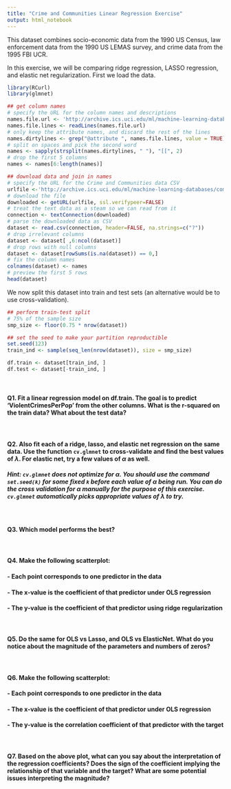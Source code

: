 ```yaml
---
title: "Crime and Communities Linear Regression Exercise"
output: html_notebook
---
```


This dataset combines socio-economic data from the 1990 US Census, law enforcement data from the 1990 US LEMAS survey, and crime data from the 1995 FBI UCR.

In this exercise, we will be comparing ridge regression, LASSO regression, and elastic net regularization. First we load the data.

```r
library(RCurl)
library(glmnet)

## get column names
# specify the URL for the column names and descriptions
names.file.url <- 'http://archive.ics.uci.edu/ml/machine-learning-databases/communities/communities.names'
names.file.lines <- readLines(names.file.url)
# only keep the attribute names, and discard the rest of the lines
names.dirtylines <- grep("@attribute ", names.file.lines, value = TRUE)
# split on spaces and pick the second word
names <- sapply(strsplit(names.dirtylines, " "), "[[", 2)
# drop the first 5 columns
names <- names[6:length(names)]

## download data and join in names
# specify the URL for the Crime and Communities data CSV
urlfile <-'http://archive.ics.uci.edu/ml/machine-learning-databases/communities/communities.data'
# download the file
downloaded <- getURL(urlfile, ssl.verifypeer=FALSE)
# treat the text data as a steam so we can read from it
connection <- textConnection(downloaded)
# parse the downloaded data as CSV
dataset <- read.csv(connection, header=FALSE, na.strings=c("?"))
# drop irrelevant columns
dataset <- dataset[ ,6:ncol(dataset)]
# drop rows with null columns
dataset <- dataset[rowSums(is.na(dataset)) == 0,]
# fix the column names
colnames(dataset) <- names
# preview the first 5 rows
head(dataset)
```

We now split this dataset into train and test sets (an alternative would be to use cross-validation).

```r
## perform train-test split
# 75% of the sample size
smp_size <- floor(0.75 * nrow(dataset))

## set the seed to make your partition reproductible
set.seed(123)
train_ind <- sample(seq_len(nrow(dataset)), size = smp_size)

df.train <- dataset[train_ind, ]
df.test <- dataset[-train_ind, ]
```
<br>

#### Q1. Fit a linear regression model on df.train. The goal is to predict 'ViolentCrimesPerPop' from the other columns. What is the r-squared on the train data? What about the test data?

<br>

#### Q2. Also fit each of a ridge, lasso, and elastic net regression on the same data. Use the function `cv.glmnet` to cross-validate and find the best values of $\lambda$. For elastic net, try a few values of $\alpha$ as well.

##### Hint: `cv.glmnet` does not optimize for $\alpha$. You should use the command `set.seed(k)` for some fixed `k` before each value of $\alpha$ being run. You can do the cross validation for $\alpha$ manually for the purpose of this exercise. `cv.glmnet` automatically picks appropriate values of $\lambda$ to try.
<br>

#### Q3. Which model performs the best?

<br>

#### Q4. Make the following scatterplot:
#### - Each point corresponds to one predictor in the data
#### - The x-value is the coefficient of that predictor under OLS regression
#### - The y-value is the coefficient of that predictor using ridge regularization
<br>

#### Q5. Do the same for OLS vs Lasso, and OLS vs ElasticNet. What do you notice about the magnitude of the parameters and numbers of zeros?

<br>

#### Q6. Make the following scatterplot:
#### - Each point corresponds to one predictor in the data
#### - The x-value is the coefficient of that predictor under OLS regression
#### - The y-value is the correlation coefficient of that predictor with the target

<br>

#### Q7. Based on the above plot, what can you say about the interpretation of the regression coefficients? Does the sign of the coefficient implying the relationship of that variable and the target? What are some potential issues interpreting the magnitude?
